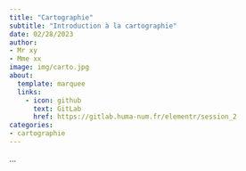 ```yaml
---
title: "Cartographie"
subtitle: "Introduction à la cartographie"
date: 02/28/2023
author: 
- Mr xy
- Mme xx
image: img/carto.jpg
about:
  template: marquee
  links:
    - icon: github
      text: GitLab
      href: https://gitlab.huma-num.fr/elementr/session_2
categories: 
- cartographie
---
```


...
